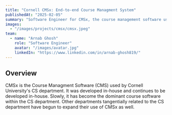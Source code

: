 ```yaml
---
title: "Cornell CMSx: End-to-end Course Managment System"
publishedAt: "2025-02-05"
summary: "Software Engineer for CMSx, the course management software used by Cornell's CS department and many others."
images:
  - "/images/projects/cmsx/cmsx.jpeg"
team:
  - name: "Arnab Ghosh"
    role: "Software Engineer"
    avatar: "/images/avatar.jpg"
    linkedIn: "https://www.linkedin.com/in/arnab-ghosh819/"
---
```


## Overview

CMSx is the Course Managment Software (CMS) used by Cornell University's CS department. It was developed in-house and continues to be developed in-house. 
Slowly, it has become the dominant course software within the CS department. Other departments tangentially related to the CS department have begun to expand their use of CMSx as well. 

